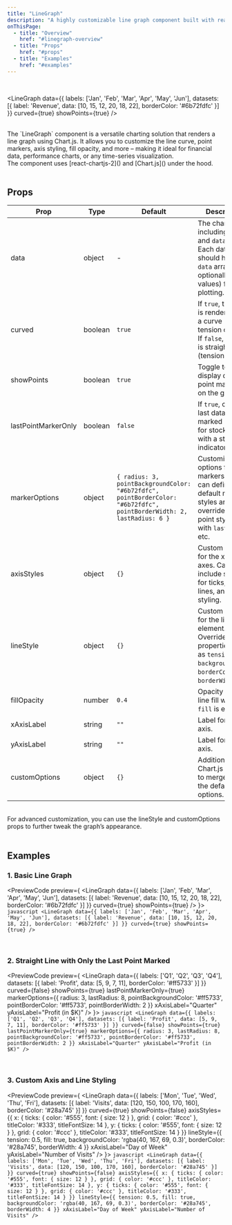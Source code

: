 ```yaml
---
title: "LineGraph"
description: "A highly customizable line graph component built with react-chartjs-2 and Chart.js. Supports curved or straight lines, custom markers, axis styling, and more."
onThisPage:
  - title: "Overview"
    href: "#linegraph-overview"
  - title: "Props"
    href: "#props"
  - title: "Examples"
    href: "#examples"
---
```


<div id="linegraph-overview" />

<Divider />

<br/>

<LineGraph
    data={{
        labels: ['Jan', 'Feb', 'Mar', 'Apr', 'May', 'Jun'],
        datasets: [{
            label: 'Revenue',
            data: [10, 15, 12, 20, 18, 22],
            borderColor: '#6b72fdfc'
        }]
    }}
    curved={true}
    showPoints={true}
/>

<br/>

<div>
    The `LineGraph` component is a versatile charting solution that renders a line graph using Chart.js. It allows you to customize the line curve, point markers, axis styling, fill opacity, and more – making it ideal for financial data, performance charts, or any time-series visualization.
</div>

<Info>
    The component uses [react-chartjs-2]() and [Chart.js]() under the hood.
</Info>

<br/>
<Divider />
<br/>

<div id="props" />

## Props

| **Prop**            | **Type** | **Default**                                                                                                           | **Description**                                                                                                                           |
|---------------------|----------|-----------------------------------------------------------------------------------------------------------------------|-------------------------------------------------------------------------------------------------------------------------------------------|
| data                | object   | -                                                                                                                     | The chart data, including `labels` and `datasets`. Each dataset should have a `data` array (and optionally `x` values) for plotting.      |
| curved              | boolean  | `true`                                                                                                                | If `true`, the line is rendered with a curve (default tension of 0.3). If `false`, the line is straight (tension = 0).                    |
| showPoints          | boolean  | `true`                                                                                                                | Toggle to display data point markers on the graph.                                                                                        |
| lastPointMarkerOnly | boolean  | `false`                                                                                                               | If `true`, only the last data point is marked (ideal for stock charts with a status indicator).                                           |
| markerOptions       | object   | `{ radius: 3, pointBackgroundColor: "#6b72fdfc", pointBorderColor: "#6b72fdfc", pointBorderWidth: 2, lastRadius: 6 }` | Customization options for point markers. You can define default marker styles and override the last point styling with `lastRadius`, etc. |
| axisStyles          | object   | `{}`                                                                                                                  | Custom styles for the x and y axes. Can include settings for ticks, grid lines, and title styling.                                        |
| lineStyle           | object   | `{}`                                                                                                                  | Custom styles for the line element. Override properties such as `tension`, `fill`, `backgroundColor`, `borderColor`, and `borderWidth`.   |
| fillOpacity         | number   | `0.4`                                                                                                                 | Opacity for the line fill when `fill` is enabled.                                                                                         |
| xAxisLabel          | string   | `""`                                                                                                                  | Label for the x-axis.                                                                                                                     |
| yAxisLabel          | string   | `""`                                                                                                                  | Label for the y-axis.                                                                                                                     |
| customOptions       | object   | `{}`                                                                                                                  | Additional Chart.js options to merge with the default options.                                                                            |

<br/>
<Info>
    For advanced customization, you can use the <InlineHighlight>lineStyle</InlineHighlight> and <InlineHighlight>customOptions</InlineHighlight> props to further tweak the graph’s appearance.
</Info>

<br/>
<Divider />
<br/>

<div id="examples" />

## Examples

### 1. Basic Line Graph

<PreviewCode preview={
    <LineGraph
        data={{
            labels: ['Jan', 'Feb', 'Mar', 'Apr', 'May', 'Jun'],
            datasets: [{
                label: 'Revenue',
                data: [10, 15, 12, 20, 18, 22],
                borderColor: '#6b72fdfc'
            }]
        }}
        curved={true}
        showPoints={true}
    />
}>
    ```javascript
    <LineGraph
        data={{
            labels: ['Jan', 'Feb', 'Mar', 'Apr', 'May', 'Jun'],
            datasets: [{
                label: 'Revenue',
                data: [10, 15, 12, 20, 18, 22],
                borderColor: '#6b72fdfc'
            }]
        }}
        curved={true}
        showPoints={true}
    />
    ```
</PreviewCode>

<br />

### 2. Straight Line with Only the Last Point Marked

<PreviewCode preview={
    <LineGraph
        data={{
            labels: ['Q1', 'Q2', 'Q3', 'Q4'],
            datasets: [{
                label: 'Profit',
                data: [5, 9, 7, 11],
                borderColor: '#ff5733'
            }]
        }}
        curved={false}
        showPoints={true}
        lastPointMarkerOnly={true}
        markerOptions={{ radius: 3, lastRadius: 8, pointBackgroundColor: '#ff5733', pointBorderColor: '#ff5733', pointBorderWidth: 2 }}
        xAxisLabel="Quarter"
        yAxisLabel="Profit (in $K)"
    />
}>
    ```javascript
    <LineGraph
        data={{
            labels: ['Q1', 'Q2', 'Q3', 'Q4'],
            datasets: [{
                label: 'Profit',
                data: [5, 9, 7, 11],
                borderColor: '#ff5733'
            }]
        }}
        curved={false}
        showPoints={true}
        lastPointMarkerOnly={true}
        markerOptions={{ radius: 3, lastRadius: 8, pointBackgroundColor: '#ff5733', pointBorderColor: '#ff5733', pointBorderWidth: 2 }}
        xAxisLabel="Quarter"
        yAxisLabel="Profit (in $K)"
    />
    ```
</PreviewCode>

<br />

### 3. Custom Axis and Line Styling

<PreviewCode preview={
    <LineGraph
        data={{
            labels: ['Mon', 'Tue', 'Wed', 'Thu', 'Fri'],
            datasets: [{
                label: 'Visits',
                data: [120, 150, 100, 170, 160],
                borderColor: '#28a745'
            }]
        }}
        curved={true}
        showPoints={false}
        axisStyles={{
            x: {
                ticks: { color: '#555', font: { size: 12 } },
                grid: { color: '#ccc' },
                titleColor: '#333',
                titleFontSize: 14
            },
            y: {
                ticks: { color: '#555', font: { size: 12 } },
                grid: { color: '#ccc' },
                titleColor: '#333',
                titleFontSize: 14
            }
        }}
        lineStyle={{
            tension: 0.5,
            fill: true,
            backgroundColor: 'rgba(40, 167, 69, 0.3)',
            borderColor: '#28a745',
            borderWidth: 4
        }}
        xAxisLabel="Day of Week"
        yAxisLabel="Number of Visits"
    />
}>
    ```javascript
    <LineGraph
        data={{
            labels: ['Mon', 'Tue', 'Wed', 'Thu', 'Fri'],
            datasets: [{
                label: 'Visits',
                data: [120, 150, 100, 170, 160],
                borderColor: '#28a745'
            }]
        }}
        curved={true}
        showPoints={false}
        axisStyles={{
            x: {
                ticks: { color: '#555', font: { size: 12 } },
                grid: { color: '#ccc' },
                titleColor: '#333',
                titleFontSize: 14
            },
            y: {
                ticks: { color: '#555', font: { size: 12 } },
                grid: { color: '#ccc' },
                titleColor: '#333',
                titleFontSize: 14
            }
        }}
        lineStyle={{
            tension: 0.5,
            fill: true,
            backgroundColor: 'rgba(40, 167, 69, 0.3)',
            borderColor: '#28a745',
            borderWidth: 4
        }}
        xAxisLabel="Day of Week"
        yAxisLabel="Number of Visits"
    />
    ```
</PreviewCode>

<br />
<br />
